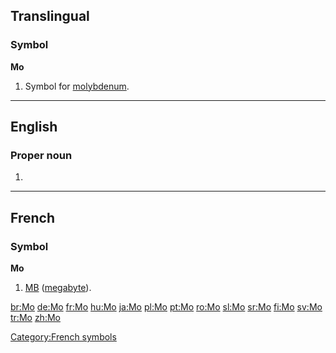 {{see|Appendix:Variations of "mo"}}

==Translingual==

===Symbol===
'''Mo'''

# {{element symbol}} Symbol for [[molybdenum]].
----
==English==
===Proper noun===
{{en-proper noun|sg=Mo.}}
#{{abbreviation of|Missouri}}
----

==French==

===Symbol===
'''Mo'''

# {{abbreviation of|[[mégaoctet]]|lang=French}} [[MB]] ([[megabyte]]).

[[Category:French symbols]]

[[br:Mo]]
[[de:Mo]]
[[fr:Mo]]
[[hu:Mo]]
[[ja:Mo]]
[[pl:Mo]]
[[pt:Mo]]
[[ro:Mo]]
[[sl:Mo]]
[[sr:Mo]]
[[fi:Mo]]
[[sv:Mo]]
[[tr:Mo]]
[[zh:Mo]]